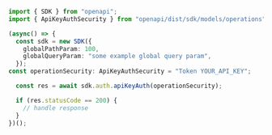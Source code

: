 ```typescript showLineNumbers copy filename="Api Key Auth usage example"
import { SDK } from "openapi";
import { ApiKeyAuthSecurity } from "openapi/dist/sdk/models/operations";

(async() => {
  const sdk = new SDK({
    globalPathParam: 100,
    globalQueryParam: "some example global query param",
  });
const operationSecurity: ApiKeyAuthSecurity = "Token YOUR_API_KEY";

  const res = await sdk.auth.apiKeyAuth(operationSecurity);

  if (res.statusCode == 200) {
    // handle response
  }
})();
```
